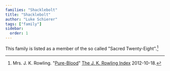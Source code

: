 ```yaml
---
families: "Shacklebolt"
title: "Shacklebolt"
author: "Luke Schierer"
tags: ["family"]
sidebar:
  order: 1
---
```


<Family surn={frontmatter.surn} />


This family is listed as a member of the so called "Sacred Twenty-Eight".[^221205-1] 

[^221205-1]: Mrs. J. K. Rowling. "[Pure-Blood]" [The J. K. Rowling Index] 2012-10-18.

[Pure-Blood]: https://www.rowlingindex.org/work/pmpbl/

[The J. K. Rowling Index]: https://www.rowlingindex.org/

